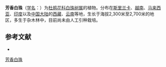 {{Speciesbox
| name = 芳香白珠
| status = 
| status_system = 
| image =
| genus = Gaultheria
| species =  fragrantissima
| authority = Wall.
}}

'''芳香白珠'''（[[学名|学名]]：{{lang|la|''Gaultheria fragrantissima''}}）为[[杜鹃花科|杜鹃花科]][[白珠树属|白珠树属]]的植物。分布在[[斯里兰卡|斯里兰卡]]、[[越南|越南]]、[[马来西亚|马来西亚]]、[[印度|印度]]以及[[中国大陆|中国大陆]]的[[西藏|西藏]]、[[云南|云南]]等地，生长于海拔2,300米至2,700米的地区，多生于杂木林中，目前尚未由人工引种栽培。

== 参考文献 ==
<div class="references-small">
* {{cite web| url =http://www.bioinfo.cn/db05/KmzwSpecies.php?action=view&id=23516| title =芳香白珠| work =《中国高等植物数据库全库》| publisher =中国科学院微生物研究所| author =昆明植物研究所| accessdate =2009-02-25| deadurl =yes| archiveurl =https://web.archive.org/web/20160305002743/http://www.bioinfo.cn/db05/KmzwSpecies.php?action=view&id=23516| archivedate =2016-03-05}}
</div>
{{Taxonbar|from=Q15232227}}

[[Category:白珠树属|芳香白珠]]


{{植物小作品}}